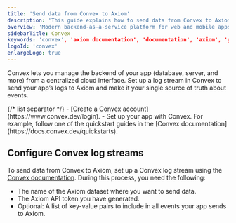 ```yaml
---
title: 'Send data from Convex to Axiom'
description: 'This guide explains how to send data from Convex to Axiom.'
overview: 'Modern backend-as-a-service platform for web and mobile apps'
sidebarTitle: Convex
keywords: 'convex', 'axiom documentation', 'documentation', 'axiom', 'guide'
logoId: 'convex'
enlargeLogo: true
---
```


Convex lets you manage the backend of your app (database, server, and more) from a centralized cloud interface. Set up a log stream in Convex to send your app’s logs to Axiom and make it your single source of truth about events.


<Prerequisites />
{/* list separator */}
- [Create a Convex account](https://www.convex.dev/login).
- Set up your app with Convex. For example, follow one of the quickstart guides in the [Convex documentation](https://docs.convex.dev/quickstarts).

## Configure Convex log streams

To send data from Convex to Axiom, set up a Convex log stream using the [Convex documentation](https://docs.convex.dev/production/integrations/log-streams#axiom). During this process, you need the following:

- The name of the Axiom dataset where you want to send data.
- The Axiom API token you have generated.
- Optional: A list of key-value pairs to include in all events your app sends to Axiom.
